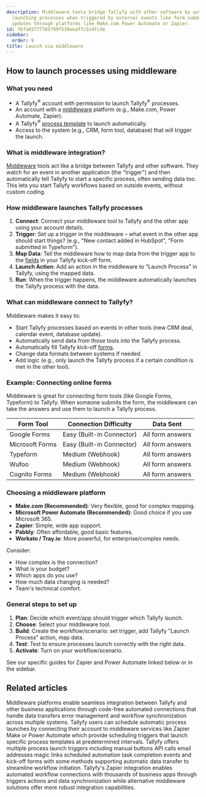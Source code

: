 ```yaml
---
description: Middleware tools bridge Tallyfy with other software by automatically
  launching processes when triggered by external events like form submissions or CRM
  updates through platforms like Make.com Power Automate or Zapier.
id: 7bfa03777765799f530eeaf7c5c4fcde
sidebar:
  order: 9
title: Launch via middleware
---
```


## How to launch processes using middleware

### What you need

*   A Tallyfy<sup>®</sup> account with permission to launch Tallyfy<sup>®</sup> processes.
*   An account with a [middleware](/products/pro/integrations/middleware/) platform (e.g., Make.com, Power Automate, Zapier).
*   A Tallyfy<sup>®</sup> [process template](/products/pro/documenting/templates/) to launch automatically.
*   Access to the system (e.g., CRM, form tool, database) that will trigger the launch.

### What is middleware integration?

[Middleware](/products/pro/integrations/middleware/) tools act like a bridge between Tallyfy and other software. They watch for an event in another application (the "trigger") and then automatically tell Tallyfy to start a specific process, often sending data too. This lets you start Tallyfy workflows based on outside events, without custom coding.

### How middleware launches Tallyfy processes

1.  **Connect**: Connect your middleware tool to Tallyfy and the other app using your account details.
2.  **Trigger**: Set up a trigger in the middleware – what event in the other app should start things? (e.g., "New contact added in HubSpot", "Form submitted in Typeform").
3.  **Map Data**: Tell the middleware how to map data from the trigger app to the [fields](/products/pro/tracking-and-tasks/tasks/what-are-form-fields-in-tallyfy/) in your Tallyfy kick-off form.
4.  **Launch Action**: Add an action in the middleware to "Launch Process" in Tallyfy, using the mapped data.
5.  **Run**: When the trigger happens, the middleware automatically launches the Tallyfy process with the data.

### What can middleware connect to Tallyfy?

Middleware makes it easy to:

*   Start Tallyfy processes based on events in other tools (new CRM deal, calendar event, database update).
*   Automatically send data from those tools into the Tallyfy process.
*   Automatically fill Tallyfy kick-off [forms](/products/pro/tracking-and-tasks/tasks/what-are-form-fields-in-tallyfy/).
*   Change data formats between systems if needed.
*   Add logic (e.g., only launch the Tallyfy process if a certain condition is met in the other tool).

### Example: Connecting online forms

Middleware is great for connecting form tools (like Google Forms, Typeform) to Tallyfy. When someone submits the form, the middleware can take the answers and use them to launch a Tallyfy process.

| Form Tool         | Connection Difficulty | Data Sent         |
|-------------------|-----------------------|-------------------|
| Google Forms      | Easy (Built-in Connector)| All form answers  |
| Microsoft Forms   | Easy (Built-in Connector)| All form answers  |
| Typeform          | Medium (Webhook)      | All form answers  |
| Wufoo             | Medium (Webhook)      | All form answers  |
| Cognito Forms     | Medium (Webhook)      | All form answers  |

### Choosing a middleware platform

*   **Make.com (Recommended)**: Very flexible, good for complex mapping.
*   **Microsoft Power Automate (Recommended)**: Good choice if you use Microsoft 365.
*   **Zapier**: Simple, wide app support.
*   **Pabbly**: Often affordable, good basic features.
*   **Workato / Tray.io**: More powerful, for enterprise/complex needs.

Consider:
*   How complex is the connection?
*   What is your budget?
*   Which apps do you use?
*   How much data changing is needed?
*   Team's technical comfort.

### General steps to set up

1.  **Plan**: Decide which event/app should trigger which Tallyfy launch.
2.  **Choose**: Select your middleware tool.
3.  **Build**: Create the workflow/scenario: set trigger, add Tallyfy "Launch Process" action, map data.
4.  **Test**: Test to ensure processes launch correctly with the right data.
5.  **Activate**: Turn on your workflow/scenario.

See our specific guides for Zapier and Power Automate linked below or in the sidebar.


## Related articles
<CardGrid>
<LinkTitleCard header="<b>Integrations > Middleware</b>" href="/products/pro/integrations/middleware/" > Middleware platforms enable seamless integration between Tallyfy and other business applications through code-free automated connections that handle data transfers error management and workflow synchronization across multiple systems. </LinkTitleCard>
<LinkTitleCard header="<b>Launching > Automatically schedule a process</b>" href="/products/pro/launching/how-can-i-schedule-a-process-in-tallyfy-using-middleware/" > Tallyfy users can schedule automatic process launches by connecting their account to middleware services like Zapier Make or Power Automate which provide scheduling triggers that launch specific process templates at predetermined intervals. </LinkTitleCard>
<LinkTitleCard header="<b>Launching > Triggers</b>" href="/products/pro/launching/triggers/" > Tallyfy offers multiple process launch triggers including manual buttons API calls email addresses magic links scheduled automation task completion events and kick-off forms with some methods supporting automatic data transfer to streamline workflow initiation. </LinkTitleCard>
<LinkTitleCard header="<b>Middleware > Zapier</b>" href="/products/pro/integrations/middleware/zapier/" > Tallyfy's Zapier integration enables automated workflow connections with thousands of business apps through triggers actions and data synchronization while alternative middleware solutions offer more robust integration capabilities. </LinkTitleCard>
</CardGrid>